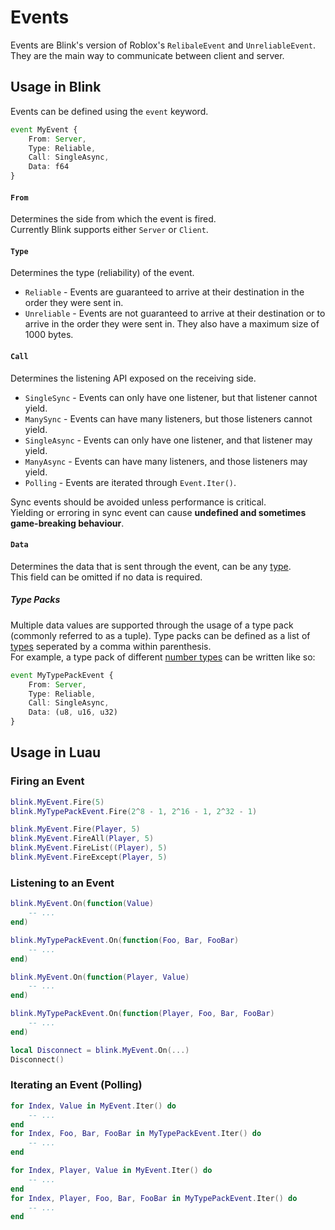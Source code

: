 
# Events
Events are Blink's version of Roblox's `RelibaleEvent` and `UnreliableEvent`.<br/>
They are the main way to communicate between client and server.

## Usage in Blink

Events can be defined using the `event` keyword.
```ts copy
event MyEvent {
    From: Server,
    Type: Reliable,
    Call: SingleAsync,
    Data: f64
}
```

#### `From`
Determines the side from which the event is fired. <br/>
Currently Blink supports either `Server` or `Client`.

#### `Type`
Determines the type (reliability) of the event.
* `Reliable` - Events are guaranteed to arrive at their destination in the order they were sent in.
* `Unreliable` - Events are not guaranteed to arrive at their destination or to arrive in the order they were sent in. They also have a maximum size of 1000 bytes.

#### `Call`
Determines the listening API exposed on the receiving side.
* `SingleSync` - Events can only have one listener, but that listener cannot yield.
* `ManySync` - Events can have many listeners, but those listeners cannot yield.
* `SingleAsync` - Events can only have one listener, and that listener may yield.
* `ManyAsync` - Events can have many listeners, and those listeners may yield.
* `Polling` - Events are iterated through `Event.Iter()`.

<Callout type="error">
    Sync events should be avoided unless performance is critical.<br/>
    Yielding or erroring in sync event can cause <b>undefined and sometimes game-breaking behaviour</b>.
</Callout>

#### `Data`
Determines the data that is sent through the event, can be any [type](./4-types.mdx).<br/>
This field can be omitted if no data is required.

##### Type Packs
Multiple data values are supported through the usage of a type pack (commonly referred to as a tuple).
Type packs can be defined as a list of [types](./4-types.mdx) seperated by a comma within parenthesis.<br/>
For example, a type pack of different [number types](./4-types#numbers) can be written like so:
```ts  copy
event MyTypePackEvent {
    From: Server,
    Type: Reliable,
    Call: SingleAsync,
    Data: (u8, u16, u32)
}
```

## Usage in Luau

### Firing an Event
```lua filename="client.luau" copy
blink.MyEvent.Fire(5)
blink.MyTypePackEvent.Fire(2^8 - 1, 2^16 - 1, 2^32 - 1)
```
```lua filename="server.luau" copy
blink.MyEvent.Fire(Player, 5)
blink.MyEvent.FireAll(Player, 5)
blink.MyEvent.FireList((Player), 5)
blink.MyEvent.FireExcept(Player, 5)
```

### Listening to an Event
```lua filename="client.luau" copy
blink.MyEvent.On(function(Value)
    -- ...
end)

blink.MyTypePackEvent.On(function(Foo, Bar, FooBar)
    -- ...
end)
```
```lua filename="server.luau" copy
blink.MyEvent.On(function(Player, Value)
    -- ...
end)

blink.MyTypePackEvent.On(function(Player, Foo, Bar, FooBar)
    -- ...
end)
```
```lua filename="disconnect.luau" copy
local Disconnect = blink.MyEvent.On(...)
Disconnect()
```

### Iterating an Event (Polling)
```lua filename="client.luau" copy
for Index, Value in MyEvent.Iter() do
    -- ...
end
for Index, Foo, Bar, FooBar in MyTypePackEvent.Iter() do
    -- ...
end
```
```lua filename="server.luau" copy
for Index, Player, Value in MyEvent.Iter() do
    -- ...
end
for Index, Player, Foo, Bar, FooBar in MyTypePackEvent.Iter() do
    -- ...
end
```
